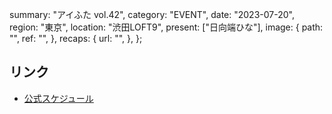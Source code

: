   summary: "アイふた vol.42",
  category: "EVENT",
  date: "2023-07-20",
  region: "東京",
  location: "渋田LOFT9",
  present: ["日向端ひな"],
  image: {
    path: "",
    ref: "",
  },
  recaps: {
    url: "",
  },
};

## リンク

- [公式スケジュール](https://takanenonadeshiko.jp/?p=1182)
